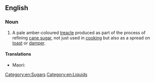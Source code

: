 ==English==

===Noun===
{{wikipedia}}
{{en-noun|-|s}}

# A pale amber-coloured [[treacle]] produced as part of the process of refining [[cane sugar]], not just used in [[cooking]] but also as a spread on [[toast]] or [[damper]].

[[Category:en:Sugars]]
[[Category:en:Liquids]]

====Translations====
{{trans-top|a pale amber coloured liquid produced as part of the refining of sugar}}
* Maori: {{t|mi|mīere}}
{{trans-mid}}
{{trans-bottom}}